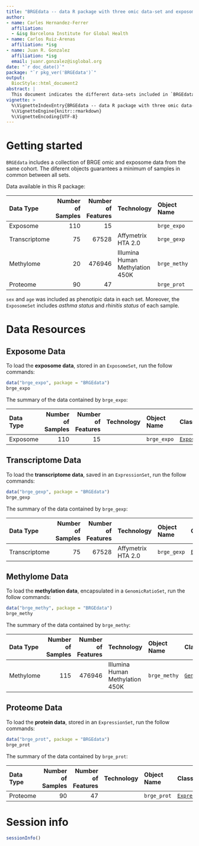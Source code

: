 ```yaml
---
title: "BRGEdata -- data R package with three omic data-set and exposome data-set from the same Spanish pupulation"
author:
- name: Carles Hernandez-Ferrer
  affiliation: 
  - &isg Barcelona Institute for Global Health
- name: Carlos Ruiz-Arenas
  affiliation: *isg
- name: Juan R. Gonzalez
  affiliation: *isg
  email: juanr.gonzalez@isglobal.org
date: "`r doc_date()`"
package: "`r pkg_ver('BRGEdata')`"
output:
  BiocStyle::html_document2
abstract: |
  This document indicates the different data-sets included in `BRGEdata`. The description includes the technology used to create the and the number of samples and features in each one.
vignette: >
  %\VignetteIndexEntry{BRGEdata -- data R package with three omic data-set and exposome data-set from the same Spanish pupulation}
  %\VignetteEngine{knitr::rmarkdown}
  %\VignetteEncoding{UTF-8}
---
```


# Getting started

`BRGEdata` includes a collection of BRGE omic and exposome data from the same cohort. The diferent objects guarantees a minimum of samples in common between all sets.

Data available in this R package:

| Data Type     | Number of Samples | Number of Features | Technology                      | Object Name  | Class             |
| :------------ | ----------------: | -----------------: | :------------------------------ | :----------- | :---------------- |
| Exposome      | 110               | 15                 |                                 | `brge_expo`  | [`ExposomeSet`](https://github.com/isglobal-brge/rexposome) |
| Transcriptome | 75                | 67528              | Affymetrix HTA 2.0              | `brge_gexp`  | [`ExpressionSet`](https://bioconductor.org/packages/release/bioc/html/Biobase.html) |
| Methylome     | 20                | 476946             | Illumina Human Methylation 450K | `brge_methy` | [`GenomicRatioSet`](https://bioconductor.org/packages/release/bioc/html/minfi.html) |
| Proteome      | 90                | 47                 |                                 | `brge_prot`  | [`ExpressionSet`](https://bioconductor.org/packages/release/bioc/html/Biobase.html) |

`sex` and `age` was included as phenotipic data in each set. Moreover, the `ExposomeSet` includes *asthma status* and *rhinitis status* of each sample.

# Data Resources

## Exposome Data

To load the **exposome data**, stored in an `ExposomeSet`, run the follow commands:

```r
data("brge_expo", package = "BRGEdata")
brge_expo
```

The summary of the data contained by `brge_expo`:

| Data Type     | Number of Samples | Number of Features | Technology                      | Object Name  | Class             |
| :------------ | ----------------: | -----------------: | :------------------------------ | :----------- | :---------------- |
| Exposome      | 110               | 15                 |                                 | `brge_expo`  | [`ExposomeSet`](https://github.com/isglobal-brge/rexposome) |


## Transcriptome Data

To load the **transcriptome data**, saved in an `ExpressionSet`, run the follow commands:

```r
data("brge_gexp", package = "BRGEdata")
brge_gexp
```

The summary of the data contained by `brge_gexp`:

| Data Type     | Number of Samples | Number of Features | Technology                      | Object Name  | Class             |
| :------------ | ----------------: | -----------------: | :------------------------------ | :----------- | :---------------- |
| Transcriptome | 75                | 67528              | Affymetrix HTA 2.0              | `brge_gexp`  | [`ExpressionSet`](https://bioconductor.org/packages/release/bioc/html/Biobase.html) |


## Methylome Data

To load the **methylation data**, encapsulated in a `GenomicRatioSet`, run the follow commands:

```r
data("brge_methy", package = "BRGEdata")
brge_methy
```

The summary of the data contained by `brge_methy`:

| Data Type     | Number of Samples | Number of Features | Technology                      | Object Name  | Class             |
| :------------ | ----------------: | -----------------: | :------------------------------ | :----------- | :---------------- |
| Methylome     | 115               | 476946             | Illumina Human Methylation 450K | `brge_methy` | [`GenomicRatioSet`](https://bioconductor.org/packages/release/bioc/html/minfi.html) |


## Proteome Data

To load the **protein data**, stored in an `ExpressionSet`, run the follow commands:

```r
data("brge_prot", package = "BRGEdata")
brge_prot
```

The summary of the data contained by `brge_prot`:

| Data Type     | Number of Samples | Number of Features | Technology                      | Object Name  | Class             |
| :------------ | ----------------: | -----------------: | :------------------------------ | :----------- | :---------------- |
| Proteome      | 90                | 47                 |                                 | `brge_prot`  | [`ExpressionSet`](https://bioconductor.org/packages/release/bioc/html/Biobase.html) |

# Session info {.unnumbered}

```r
sessionInfo()
```
